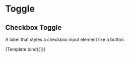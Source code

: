 

<Meta title="Components/Toggle/Checkbox" component={Toggle} />


# Toggle

## Checkbox Toggle

A label that styles a checkbox input element like a button.

<Canvas>
  <Story
    name="Checkbox"
    args={{
      children: 'Checkbox toggle',
      id: 'id',
      value: 'value',
      type: 'checkbox',
    }}
  >
    {Template.bind({})}
  </Story>
</Canvas>
